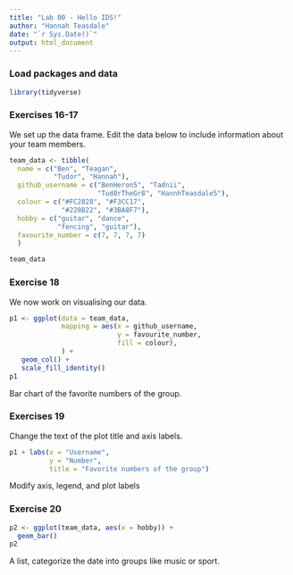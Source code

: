 ```yaml
---
title: "Lab 00 - Hello IDS!"
author: "Hannah Teasdale"
date: "`r Sys.Date()`"
output: html_document
---
```


### Load packages and data

```r
library(tidyverse) 
```

### Exercises 16-17

We set up the data frame. Edit the data below to include information about your team members.

```r
team_data <- tibble(
  name = c("Ben", "Teagan", 
           "Tudor", "Hannah"),
  github_username = c("BenHeron5", "Tadnii", 
                      "Tud0rTheGr8", "HannhTeasdale5"), 
  colour = c("#FC2828", "#F3CC17", 
             "#228B22", "#3BA8F7"),
  hobby = c("guitar", "dance", 
            "fencing", "guitar"),
  favourite_number = c(7, 7, 7, 7)
  )

team_data
```

### Exercise 18

We now work on visualising our data. 

```r
p1 <- ggplot(data = team_data, 
             mapping = aes(x = github_username, 
                           y = favourite_number,
                           fill = colour), 
             ) +
   geom_col() +
   scale_fill_identity()
p1
```


Bar chart of the favorite numbers of the group.

### Exercises 19

Change the text of the plot title and axis labels.

```r
p1 + labs(x = "Username", 
          y = "Number",
          title = "Favorite numbers of the group")
```

Modify axis, legend, and plot labels

### Exercise 20

```r
p2 <- ggplot(team_data, aes(x = hobby)) +
  geom_bar()
p2
```

A list, categorize the date into groups like music or sport.
